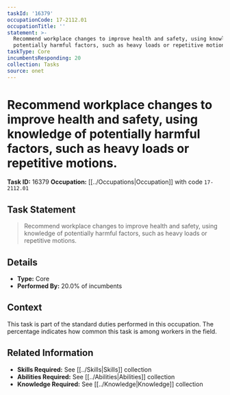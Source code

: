 ```yaml
---
taskId: '16379'
occupationCode: 17-2112.01
occupationTitle: ''
statement: >-
  Recommend workplace changes to improve health and safety, using knowledge of
  potentially harmful factors, such as heavy loads or repetitive motions.
taskType: Core
incumbentsResponding: 20
collection: Tasks
source: onet
---
```

# Recommend workplace changes to improve health and safety, using knowledge of potentially harmful factors, such as heavy loads or repetitive motions.

**Task ID:** 16379
**Occupation:** [[../Occupations|Occupation]] with code `17-2112.01`

## Task Statement

> Recommend workplace changes to improve health and safety, using knowledge of potentially harmful factors, such as heavy loads or repetitive motions.

## Details

- **Type:** Core
- **Performed By:** 20.0% of incumbents

## Context

This task is part of the standard duties performed in this occupation. The percentage indicates how common this task is among workers in the field.

## Related Information

- **Skills Required:** See [[../Skills|Skills]] collection
- **Abilities Required:** See [[../Abilities|Abilities]] collection
- **Knowledge Required:** See [[../Knowledge|Knowledge]] collection
